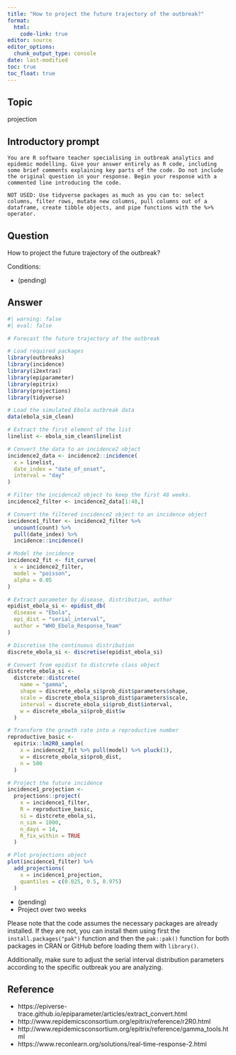 ```yaml
---
title: "How to project the future trajectory of the outbreak?"
format: 
  html:
    code-link: true
editor: source
editor_options: 
  chunk_output_type: console
date: last-modified
toc: true
toc_float: true
---
```


## Topic

projection

## Introductory prompt

```
You are R software teacher specialising in outbreak analytics and epidemic modelling. Give your answer entirely as R code, including some brief comments explaining key parts of the code. Do not include the original question in your response. Begin your response with a commented line introducing the code.
```

```
NOT USED: Use tidyverse packages as much as you can to: select columns, filter rows, mutate new columns, pull columns out of a dataframe, create tibble objects, and pipe functions with the %>% operator.
```

## Question 

How to project the future trajectory of the outbreak?

Conditions:

- (pending)

## Answer

```r
#| warning: false
#| eval: false

# Forecast the future trajectory of the outbreak

# Load required packages
library(outbreaks)
library(incidence)
library(i2extras)
library(epiparameter)
library(epitrix)
library(projections)
library(tidyverse)

# Load the simulated Ebola outbreak data
data(ebola_sim_clean)

# Extract the first element of the list
linelist <- ebola_sim_clean$linelist

# Convert the data to an incidence2 object
incidence2_data <- incidence2::incidence(
  x = linelist, 
  date_index = "date_of_onset",
  interval = "day"
)

# Filter the incidence2 object to keep the first 48 weeks. 
incidence2_filter <- incidence2_data[1:48,]

# Convert the filtered incidence2 object to an incidence object
incidence1_filter <- incidence2_filter %>% 
  uncount(count) %>% 
  pull(date_index) %>% 
  incidence::incidence()

# Model the incidence
incidence2_fit <- fit_curve(
  x = incidence2_filter,
  model = "poisson",
  alpha = 0.05
)

# Extract parameter by disease, distribution, author
epidist_ebola_si <- epidist_db(
  disease = "Ebola",
  epi_dist = "serial_interval",
  author = "WHO_Ebola_Response_Team"
)

# Discretise the continuous distribution
discrete_ebola_si <- discretise(epidist_ebola_si)

# Convert from epidist to distcrete class object
distcrete_ebola_si <- 
  distcrete::distcrete(
    name = "gamma",
    shape = discrete_ebola_si$prob_dist$parameters$shape,
    scale = discrete_ebola_si$prob_dist$parameters$scale,
    interval = discrete_ebola_si$prob_dist$interval,
    w = discrete_ebola_si$prob_dist$w
  )

# Transform the growth rate into a reproductive number
reproductive_basic <- 
  epitrix::lm2R0_sample(
    x = incidence2_fit %>% pull(model) %>% pluck(1),
    w = discrete_ebola_si$prob_dist,
    n = 500
  )

# Project the future incidence
incidence1_projection <- 
  projections::project(
    x = incidence1_filter, 
    R = reproductive_basic,
    si = distcrete_ebola_si, 
    n_sim = 1000, 
    n_days = 14, 
    R_fix_within = TRUE
  )

# Plot projections object
plot(incidence1_filter) %>% 
  add_projections(
    x = incidence1_projection,
    quantiles = c(0.025, 0.5, 0.975)
  )
```

- (pending)
- Project over two weeks

Please note that the code assumes the necessary packages are already installed. If they are not, you can install them using first the `install.packages("pak")` function and then the `pak::pak()` function for both packages in CRAN or GitHub before loading them with `library()`. 

Additionally, make sure to adjust the serial interval distribution parameters according to the specific outbreak you are analyzing.

## Reference

- https://epiverse-trace.github.io/epiparameter/articles/extract_convert.html
- http://www.repidemicsconsortium.org/epitrix/reference/r2R0.html
- http://www.repidemicsconsortium.org/epitrix/reference/gamma_tools.html
- https://www.reconlearn.org/solutions/real-time-response-2.html

